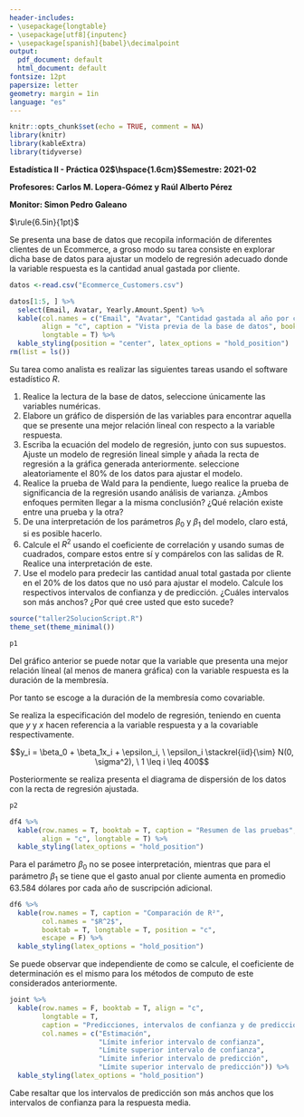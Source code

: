 ```yaml
---
header-includes:
- \usepackage{longtable}
- \usepackage[utf8]{inputenc}
- \usepackage[spanish]{babel}\decimalpoint
output:
  pdf_document: default
  html_document: default
fontsize: 12pt
papersize: letter
geometry: margin = 1in
language: "es"
---
```


```r
knitr::opts_chunk$set(echo = TRUE, comment = NA)
library(knitr)
library(kableExtra)
library(tidyverse)
```

**Estadística II - Práctica 02$\hspace{1.6cm}$Semestre: 2021-02**

**Profesores: Carlos M. Lopera-Gómez y Raúl Alberto Pérez**

**Monitor: Simon Pedro Galeano**

$\rule{6.5in}{1pt}$

Se presenta una base de datos que recopila información de diferentes 
clientes de un Ecommerce, a groso modo su tarea consiste en explorar
dicha base de datos para ajustar un modelo de regresión adecuado donde
la variable respuesta es la cantidad anual gastada por cliente.

```r
datos <-read.csv("Ecommerce_Customers.csv")

datos[1:5, ] %>% 
  select(Email, Avatar, Yearly.Amount.Spent) %>%
  kable(col.names = c("Email", "Avatar", "Cantidad gastada al año por cliente"),
        align = "c", caption = "Vista previa de la base de datos", booktab = T,
        longtable = T) %>%
  kable_styling(position = "center", latex_options = "hold_position")
rm(list = ls())
```

Su tarea como analista es realizar las siguientes tareas usando el software
estadístico $R$.

1. Realice la lectura de la base de datos, seleccione únicamente las variables numéricas.
2. Elabore un gráfico de dispersión de las variables para encontrar aquella que
se presente una mejor relación lineal con respecto a la variable respuesta.
3. Escriba la ecuación del modelo de regresión, junto con sus supuestos. Ajuste un modelo de regresión lineal simple y añada la recta de regresión a 
la gráfica generada anteriormente. \textbf{Nota:} seleccione aleatoriamente el 80%
de los datos para ajustar el modelo.
4. Realice la prueba de Wald para la pendiente, luego realice la prueba de significancia
de la regresión usando análisis de varianza. ¿Ambos enfoques permiten llegar a la misma
conclusión? ¿Qué relación existe entre una prueba y la otra?
5. De una interpretación de los parámetros $\beta_0$ y $\beta_1$ del modelo, claro está,
si es posible hacerlo.
6. Calcule el $R^2$ usando el coeficiente de correlación y usando sumas de cuadrados,
compare estos entre sí y compárelos con las salidas de R. Realice una interpretación de este.
7. Use el modelo para predecir las cantidad anual total gastada por cliente en
el 20% de los datos que no usó para ajustar el modelo.
Calcule los respectivos intervalos de confianza y de predicción. ¿Cuáles intervalos son más
anchos? ¿Por qué cree usted que esto sucede?

\newpage

\begin{center}
  \textbf{Solución}
\end{center}

```r
source("taller2SolucionScript.R")
theme_set(theme_minimal())
```

\section{Ejercicio 2}

```r
p1
```

Del gráfico anterior se puede notar que la variable que presenta
una mejor relación líneal (al menos de manera gráfica) con la variable
respuesta es la duración de la membresía.

Por tanto se escoge a la duración de la membresía como covariable.

\section{Ejercicio 3}

Se realiza la especificación del modelo de regresión, teniendo en cuenta
que $y$ y $x$ hacen referencia a la variable respuesta y a la covariable
respectivamente.

$$y_i = \beta_0 + \beta_1x_i + \epsilon_i, \ \epsilon_i \stackrel{iid}{\sim} N(0, \sigma^2), \ 1 \leq i \leq 400$$

Posteriormente se realiza presenta el diagrama de dispersión de los datos
con la recta de regresión ajustada.

```r
p2
```

\section{Ejercicio 4}

```r
df4 %>%
  kable(row.names = T, booktab = T, caption = "Resumen de las pruebas",
        align = "c", longtable = T) %>%
  kable_styling(latex_options = "hold_position")
```

\section{Ejercicio 5}

Para el parámetro $\beta_0$ no se posee interpretación, mientras que 
para el parámetro $\beta_1$ se tiene que el gasto anual por cliente
aumenta en promedio 63.584 dólares por cada año de suscripción adicional.

\newpage

\section{Ejercicio 6}

```r
df6 %>%
  kable(row.names = T, caption = "Comparación de R²",
        col.names = "$R^2$",
        booktab = T, longtable = T, position = "c",
        escape = F) %>%
  kable_styling(latex_options = "hold_position")
```

Se puede observar que independiente de como se calcule, el coeficiente de determinación es el mismo para los métodos de computo de este considerados
anteriormente.

\section{Ejercicio 7}

```r
joint %>%
  kable(row.names = F, booktab = T, align = "c",
        longtable = T,
        caption = "Predicciones, intervalos de confianza y de predicción",
        col.names = c("Estimación",
                      "Límite inferior intervalo de confianza",
                      "Límite superior intervalo de confianza",
                      "Límite inferior intervalo de predicción",
                      "Límite superior intervalo de predicción")) %>%
  kable_styling(latex_options = "hold_position")
```

Cabe resaltar que los intervalos de predicción son más anchos que 
los intervalos de confianza para la respuesta media.